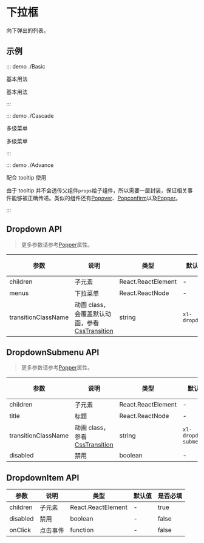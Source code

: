 # 下拉框

向下弹出的列表。

## 示例

::: demo ./Basic

基本用法

基本用法

:::

::: demo ./Cascade

多级菜单

多级菜单

:::

::: demo ./Advance

配合 tooltip 使用

由于 tooltip 并不会透传父组件`props`给子组件，所以需要一层封装，保证相关事件能够被正确传递。类似的组件还有[Popover](/components/popover)、[Popconfirm](/components/Popconfirm)以及[Popper](/components/Popper)。

:::

## Dropdown API

> 更多参数请参考[Popper](/components/Popper)属性。

| 参数 | 说明 | 类型 | 默认值 | 是否必填 |
| --- | --- | --- | --- | --- |
| children | 子元素 | React.ReactElement | - | true |
| menus | 下拉菜单 | React.ReactNode | - | true |
| transitionClassName | 动画 class，会覆盖默认动画，参看[CssTransition](/components/CssTransition) | string | `xl-dropdown` | false |

## DropdownSubmenu API

> 更多参数请参考[Popper](/components/Popper)属性。

| 参数 | 说明 | 类型 | 默认值 | 是否必填 |
| --- | --- | --- | --- | --- |
| children | 子元素 | React.ReactElement | - | true |
| title | 标题 | React.ReactNode | - | true |
| transitionClassName | 动画 class，参看[CssTransition](/components/CssTransition) | string | `xl-dropdown-submenu` | false |
| disabled | 禁用 | boolean | - | false |

## DropdownItem API

| 参数     | 说明     | 类型               | 默认值 | 是否必填 |
| -------- | -------- | ------------------ | ------ | -------- |
| children | 子元素   | React.ReactElement | -      | true     |
| disabled | 禁用     | boolean            | -      | false    |
| onClick  | 点击事件 | function           | -      | false    |

